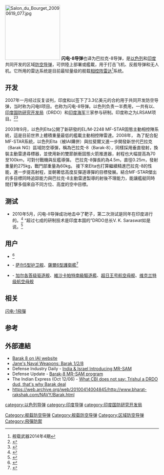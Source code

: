 [[File:Salon_du_Bourget_20090619_077.jpg|180px]]
'''闪电-8导弹'''也译为巴拉克-8导弹，是[[以色列|以色列]]和[[印度|印度]]共同开发的区域[[防空导弹|防空导弹]]，可供陸上部署或艦載，用于打击飞机、反舰导弹和无人机。它所用的雷达系统是目前最轻量级的舰载[[相控阵雷达|相控阵雷达]]<ref>舰载武器2014年4期</ref>系统。

==开发==
2007年一月经过反复谈判，印度和以签下了3.3亿美元的合約用于共同开发防空导弹，当时称为闪电II项目。也称为闪电-8导弹。以色列负责一半费用，一共有以、[[印度国防研究开发局|印度国防研究开发局]]（DRDO）和[[印度海军|印度海军]]三家参与研制。印度称之为LRSAM项目。<ref>{{Cite web |url=http://www.expressindia.com/fullstory.php?newsid=62510 |title=India, Israel tie up on next-gen Barak missiles |access-date=2014-04-19 |archive-url=https://www.webcitation.org/5QULPvyTg?url=http://www.expressindia.com/fullstory.php?newsid=62510 |archive-date=2007-07-21 |dead-url=yes }}</ref><ref>{{Cite web |url=http://www.mod.nic.in/ |title=Annual Reports of the Indian Ministry of Defence |access-date=2022-03-07 |archive-date=2010-08-29 |archive-url=https://web.archive.org/web/20100829230458/http://www.mod.nic.in/ |dead-url=no }}</ref>
[[Category:舰载防空导弹|Category:舰载防空导弹]]

2003年9月，以色列Elta公開了新研發的EL/M-2248 MF-STAR固態主動相控陣系統，這是目前世界上體積重量最低的艦載主動相控陣雷達。2008年，
為了配合配MF-STAR系統，以色列Elta（被IAI購併）與拉斐爾又進一步開發新世代巴拉克（Barak NG）區域防空導彈，稱為巴拉克-8（Barak-8），同樣採用垂直發射，換裝主動雷達尋標器，並使用新的雙節脈衝固態火箭推進器，射程也大幅提高為70至100km，可對付戰機與反艦導彈。
巴拉克-8彈長約為4.5m，直徑0.25m，發射重量約275kg，戰鬥部重量為60kg。 接下來Elta也打算繼續精進巴拉克-8的性能，進一步提高射程，並朝著低高度反彈道導彈的目標發展。結合MF-STAR傑出的多目標同時追踪能力與巴拉克-8主動雷達製導的射後不理能力，能讓艦艇同時間打擊多個來自不同方位、高度的空中目標。

==测试==
* 2010年5月，闪电-II导弹成功地击中了靶子，第二次测试是同年在印度进行的。<ref>{{Cite web |url=http://indiatoday.intoday.in/site/Story/99283/India/Indo-Israeli+missile+successfully+test-fired:+DRDO+chief.html |title=Indo-Israeli missile successfully test-fired: DRDO chief |access-date=2014-04-19 |archive-date=2011-02-13 |archive-url=https://web.archive.org/web/20110213043412/http://indiatoday.intoday.in/site/Story/99283/india/Indo-Israeli+missile+successfully+test-fired:+DRDO+chief.html |dead-url=no }}</ref>  “超过七成的研制技术是印度本国的”DRDO总长V. K. Saraswat如是说。<ref>{{cite news | url=http://economictimes.indiatimes.com/articleshow/6115479.cms | work=The Times Of India | title=Politics/Nation | date=2010-07-01 | accessdate=2014-04-19 | archive-date=2010-08-11 | archive-url=https://web.archive.org/web/20100811214042/http://economictimes.indiatimes.com/articleshow/6115479.cms | dead-url=no }}</ref>

==用户==
*{{AZE}}<ref name="az">{{cite web |url=http://news.az/articles/politics/57003 |publisher=''[http://news.az/pages/about news.az]'' |title=List of ammunition purchased by Azerbaijan made public |date=2012-03-27 |accessdate=2012-03-28 |archive-date=2017-08-09 |archive-url=https://web.archive.org/web/20170809211404/http://news.az/articles/politics/57003 |dead-url=no }}</ref>

*{{ISR}} - [[萨尔5型护卫舰|萨尔5型护卫舰]]、[[薩爾6型護衛艦|薩爾6型護衛艦]]<ref>{{cite web | url=http://www.strategypage.com/htmw/htada/articles/20130807.aspx | publisher=Strategy World | title=Barak Gets Bigger And Better | date=2013-08-07 | accessdate=2013-08-23 | archive-date=2021-03-14 | archive-url=https://web.archive.org/web/20210314192245/https://www.strategypage.com/htmw/htada/articles/20130807.aspx | dead-url=no }}</ref>

*{{IND}} - [[加尔各答级驱逐舰|加尔各答级驱逐舰]]、[[維沙卡帕特南級驅逐艦|維沙卡帕特南級驅逐艦]]、[[超日王号航空母舰|超日王号航空母舰]]、[[维克兰特级航空母舰|维克兰特级航空母舰]]

==相关==
[[闪电-1飛彈|闪电-1飛彈]]

==参考==
{{Commons category|Barak 8 missiles}}
{{Reflist}}


==外部連結==
*[http://www.iai.co.il/34408-36713-en/BusinessAreas_NavalSystems_NavalBarak8.aspx Barak 8 on IAI website] {{Wayback|url=http://www.iai.co.il/34408-36713-en/BusinessAreas_NavalSystems_NavalBarak8.aspx |date=20120207202525 }}
*[http://www.janes.com/articles/Janes-Naval-Weapon-Systems/Barak-1-Barak-2-Barak-8-Barak-8-ER-Israel.html Jane's Naval Weapons: Barak 1/2/8] {{Wayback|url=http://www.janes.com/articles/Janes-Naval-Weapon-Systems/Barak-1-Barak-2-Barak-8-Barak-8-ER-Israel.html |date=20101207062215 }}
*Defense Industry Daily - [http://www.defenseindustrydaily.com/india-israel-introducing-mr-sam-03461/ India & Israel Introducing MR-SAM] {{Wayback|url=http://www.defenseindustrydaily.com/india-israel-introducing-mr-sam-03461/ |date=20100223205006 }}
*Defense Update - [http://defense-update.com/products/b/barak8.htm Barak-8 MR-SAM program] {{Wayback|url=http://defense-update.com/products/b/barak8.htm |date=20170828102423 }}
*The Indian Express (Oct 12/06) - [http://www.indianexpress.com/story/14511.html What CBI does not say: Trishul a DRDO dud, that's why Barak deal] {{Wayback|url=http://www.indianexpress.com/story/14511.html |date=20071227220941 }}
*https://web.archive.org/web/20100414004845/http://www.bharat-rakshak.com/NAVY/Barak.html

{{拉斐爾先進防禦系統}}

[[category:以色列导弹|category:以色列导弹]]
[[category:印度导弹|category:印度导弹]]
[[category:印度国防研究开发局|category:印度国防研究开发局]]
[[Category:舰载防空导弹|Category:舰载防空导弹]]
[[Category:区域防空导弹|Category:区域防空导弹]]
[[Category:飛彈防禦|Category:飛彈防禦]]